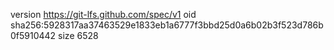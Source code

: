 version https://git-lfs.github.com/spec/v1
oid sha256:5928317aa37463529e1833eb1a6777f3bbd25d0a6b02b3f523d786b0f5910442
size 6528
